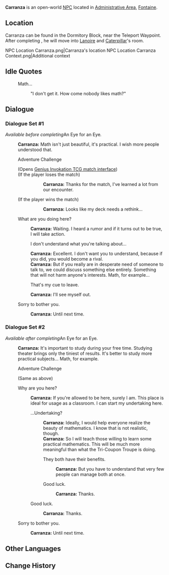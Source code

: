 {{Meta
<!-- Remove this template after adding the missing info -->
|missing_NPC_profile  = yes
}}
{{Character Infobox
|type             = Open-World NPC
|image            = NPC Carranza.png
|realname         = <!-- Optional, if different from in-game name -->
|deceased         = <!-- Past (for deceased prior to events of the game) or free response -->
|region           = Fontaine
|location         = Fontaine
|affiliation      = 
|title            = 

|ancestry         = <!-- Clan/family -->
|father           = 
|mother           = 
|spouse           = 
|sibling          = 
|child            = 
|relative         = 

|voiceEN          = 
|voiceCN          = 
|voiceJP          = 
|voiceKR          = 
|dialoguereward   = 
}}
'''Carranza''' is an open-world [[NPC]] located in [[Administrative Area]], [[Fontaine]].
<!-- Following a certain dialogue branch for the first time gives the player AMOUNT_AS_WORD [[Item]]. -->

==Location==
Carranza can be found in the Dormitory Block, near the Teleport Waypoint. After completing {{Quest|An Eye for an Eye}}, he will move into [[Lanoire]] and [[Caterpillar]]'s room.
<gallery>
NPC Location Carranza.png|Carranza's location
NPC Location Carranza Context.png|Additional context
</gallery>
<!--
==Profile==
Detailed story/lore information goes here.
''(To be added.)''

===Appearance===
Keep appearance section short and concise. Limit to 2 paragraphs with 3-4 sentences each.
''(To be added.)''

==Quests and Events==
{{Quests and Events}}
-->
==Idle Quotes==
{{Dialogue Start}}
: {{DIcon|Idle}} Math...
:: {{A|VO Carranza 01.ogg}} "I don't get it. How come nobody likes math?"
{{Dialogue End}}

==Dialogue==
===Dialogue Set #1===
''Available before completing ''An Eye for an Eye''.''
{{Dialogue Start}}
:'''Carranza:''' Math isn't just beautiful, it's practical. I wish more people understood that.
:{{DIcon|TCG}} Adventure Challenge
:;(Opens [[Genius_Invokation_TCG/Stage/Carranza/Meticulous_Calculations|Genius Invokation TCG match interface]])
:;(If the player loses the match)
:::'''Carranza:''' Thanks for the match, I've learned a lot from our encounter.
:;(If the player wins the match)
:::'''Carranza:''' Looks like my deck needs a rethink...
:{{DIcon}} What are you doing here?
::'''Carranza:''' Waiting. I heard a rumor and if it turns out to be true, I will take action.
::{{DIcon}} I don't understand what you're talking about...
::'''Carranza:''' Excellent. I don't want you to understand, because if you did, you would become a rival.
::'''Carranza:''' But if you really are in desperate need of someone to talk to, we could discuss something else entirely. Something that will not harm anyone's interests. Math, for example...
::{{DIcon}} That's my cue to leave.
::'''Carranza:''' I'll see myself out.
:{{DIcon}} Sorry to bother you.
::'''Carranza:''' Until next time.
{{Dialogue End}}

===Dialogue Set #2===
''Available after completing ''An Eye for an Eye''.''
{{Dialogue Start}}
:'''Carranza:''' It's important to study during your free time. Studying theater brings only the tiniest of results. It's better to study more practical subjects... Math, for example.
:{{DIcon|TCG}} Adventure Challenge
:;(Same as above)
:{{DIcon}} Why are you here?
::'''Carranza:''' If you're allowed to be here, surely I am. This place is ideal for usage as a classroom. I can start my undertaking here.
::{{DIcon}} ...Undertaking?
:::'''Carranza:''' Ideally, I would help everyone realize the beauty of mathematics. I know that is not realistic, though.
:::'''Carranza:''' So I will teach those willing to learn some practical mathematics. This will be much more meaningful than what the Tri-Coupon Troupe is doing.
:::{{DIcon}} They both have their benefits.
::::'''Carranza:''' But you have to understand that very few people can manage both at once.
:::{{DIcon}} Good luck.
::::'''Carranza:''' Thanks.
::{{DIcon}} Good luck.
:::'''Carranza:''' Thanks.
:{{DIcon}} Sorry to bother you.
::'''Carranza:''' Until next time.
{{Dialogue End}}
<!--
==Event Dialogue==
===Event Name===
{{Dialogue Start}}
:'''Carranza:'''
{{Dialogue End}}
-->

==Other Languages==
{{Other Languages|default_hidden=1
|en      = Carranza
|zhs     = 卡兰萨
|zhs_rm  = Kǎlánsà
|zht     = 卡蘭薩
|zht_rm  = Kǎlánsà
|ja      = カランザ
|ja_rm   = Karanza
|ko      = 카란자
|es      = Carranza
|fr      = Carranza
|ru      = Карранса
|th      = Carranza
|vi      = Carranza
|de      = Carranza
|id      = Carranza
|pt      = Carranza
|tr      = Carranza
|it      = Carranza
}}

==Change History==
{{Change History|4.1}}
<!--
==References==
{{Reflist}}
-->